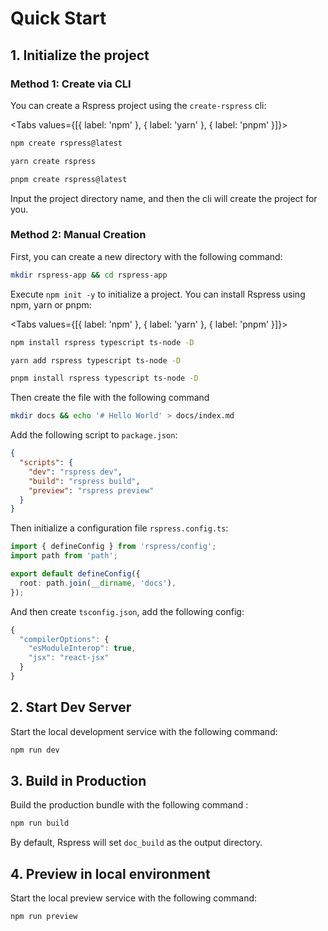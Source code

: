 # Quick Start

## 1. Initialize the project

### Method 1: Create via CLI

You can create a Rspress project using the `create-rspress` cli:

<Tabs values={[{ label: 'npm' }, { label: 'yarn' }, { label: 'pnpm' }]}>
  <Tab>

```sh
npm create rspress@latest
```

  </Tab>

  <Tab>

```sh
yarn create rspress
```

  </Tab>

  <Tab>

```sh
pnpm create rspress@latest
```

  </Tab>
</Tabs>

Input the project directory name, and then the cli will create the project for you.

### Method 2: Manual Creation

First, you can create a new directory with the following command:

```bash
mkdir rspress-app && cd rspress-app
```

Execute `npm init -y` to initialize a project. You can install Rspress using npm, yarn or pnpm:


<Tabs values={[{ label: 'npm' }, { label: 'yarn' }, { label: 'pnpm' }]}>
  <Tab>

```sh
npm install rspress typescript ts-node -D
```

  </Tab>

<Tab>

```sh
yarn add rspress typescript ts-node -D
```

</Tab>

<Tab>

```sh
pnpm install rspress typescript ts-node -D
```

</Tab>

</Tabs>

Then create the file with the following command

```bash
mkdir docs && echo '# Hello World' > docs/index.md
```

Add the following script to `package.json`:

```json
{
  "scripts": {
    "dev": "rspress dev",
    "build": "rspress build",
    "preview": "rspress preview"
  }
}
```

Then initialize a configuration file `rspress.config.ts`:

```ts title="rspress.config.ts"
import { defineConfig } from 'rspress/config';
import path from 'path';

export default defineConfig({
  root: path.join(__dirname, 'docs'),
});
```

And then create `tsconfig.json`, add the following config:

```ts
{
  "compilerOptions": {
    "esModuleInterop": true,
    "jsx": "react-jsx"
  }
}
```

## 2. Start Dev Server

Start the local development service with the following command:

```bash
npm run dev
```

## 3. Build in Production

Build the production bundle with the following command
:

```bash
npm run build
```

By default, Rspress will set `doc_build` as the output directory.

## 4. Preview in local environment

Start the local preview service with the following command:

```bash
npm run preview
```
